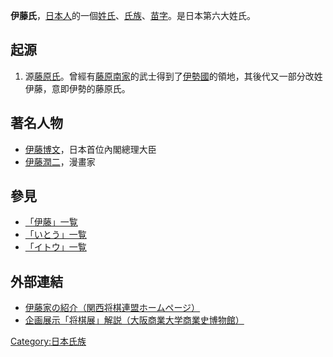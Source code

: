 {{unreferenced|time=2018-09-12T07:12:41+00:00}}
'''伊藤氏'''，[[日本人|日本人]]的一個[[姓氏|姓氏]]、[[氏族|氏族]]、[[苗字|苗字]]。是日本第六大姓氏。

==起源==
# 源[[藤原氏|藤原氏]]。曾經有[[藤原南家|藤原南家]]的武士得到了[[伊勢國|伊勢國]]的領地，其後代又一部分改姓伊藤，意即伊勢的藤原氏。

==著名人物==
*[[伊藤博文|伊藤博文]]，日本首位內閣總理大臣
*[[伊藤潤二|伊藤潤二]]，漫畫家

== 參見 ==
* [http://ja.wikipedia.org/w/index.php?title=%E7%89%B9%E5%88%A5%3APrefixIndex&from=%E4%BC%8A%E8%97%A4&namespace=0 「伊藤」一覧]
* [http://ja.wikipedia.org/w/index.php?title=%E7%89%B9%E5%88%A5%3APrefixIndex&from=%E3%81%84%E3%81%A8%E3%81%86&namespace=0 「いとう」一覧]
* [http://ja.wikipedia.org/w/index.php?title=%E7%89%B9%E5%88%A5%3APrefixIndex&from=%E3%82%A4%E3%83%88%E3%82%A6&namespace=0 「イトウ」一覧]

== 外部連結 ==
*[http://www.kansai-shogi.com/museum/ito.html 伊藤家の紹介（関西将棋連盟ホームページ）] {{Wayback|url=http://www.kansai-shogi.com/museum/ito.html |date=20190804081329 }}
*[http://moch.daishodai.ac.jp/kikakuten/shougi_kaisetsu2_02.html 企画展示「将棋展」解説（大阪商業大学商業史博物館）] {{Wayback|url=http://moch.daishodai.ac.jp/kikakuten/shougi_kaisetsu2_02.html |date=20200222060508 }}

{{DEFAULTSORT:Itou}}
[[Category:日本氏族|Category:日本氏族]]

{{People-stub}}